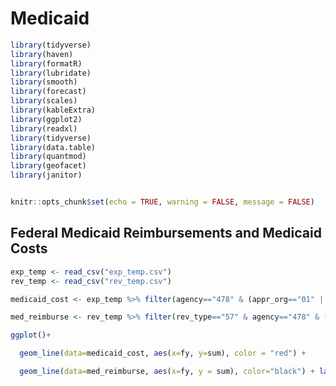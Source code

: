 # Medicaid

```r

library(tidyverse)
library(haven)
library(formatR)
library(lubridate)
library(smooth)
library(forecast)
library(scales)
library(kableExtra)
library(ggplot2)
library(readxl)
library(tidyverse)
library(data.table)
library(quantmod)
library(geofacet)
library(janitor)


knitr::opts_chunk$set(echo = TRUE, warning = FALSE, message = FALSE)

```

## Federal Medicaid Reimbursements and Medicaid Costs

```r
exp_temp <- read_csv("exp_temp.csv")
rev_temp <- read_csv("rev_temp.csv")

medicaid_cost <- exp_temp %>% filter(agency=="478" & (appr_org=="01" | appr_org == "65" | appr_org=="88") & (object=="4900" | object=="4400")) %>% group_by(fy) %>% summarize(sum=sum(expenditure))

med_reimburse <- rev_temp %>% filter(rev_type=="57" & agency=="478" & (source=="0618"|source=="2364"|source=="0660"|source=="1552"| source=="2306"| source=="2076"|source=="0676"|source=="0692")) %>% group_by(fy) %>% summarize(sum=sum(receipts))

ggplot()+

  geom_line(data=medicaid_cost, aes(x=fy, y=sum), color = "red") + 

  geom_line(data=med_reimburse, aes(x=fy, y = sum), color="black") + labs(title = "Medicaid reimbursements and Medicaid expenditures", caption = "Medicaid expenditures include funds provided to medical providers. ")
```
